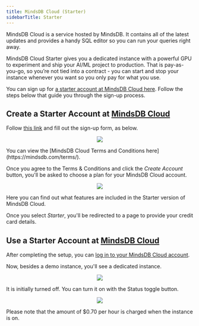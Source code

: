```yaml
---
title: MindsDB Cloud (Starter)
sidebarTitle: Starter
---
```


MindsDB Cloud is a service hosted by MindsDB. It contains all of the latest updates and provides a handy SQL editor so you can run your queries right away.

MindsDB Cloud Starter gives you a dedicated instance with a powerful GPU to experiment and ship your AI/ML project to production. That is pay-as-you-go, so you’re not tied into a contract - you can start and stop your instance whenever you want so you only pay for what you use.

You can sign up for [a starter account at MindsDB Cloud here](https://cloud.mindsdb.com/register). Follow the steps below that guide you through the sign-up process.

## Create a Starter Account at [MindsDB Cloud](https://cloud.mindsdb.com/register)

Follow [this link](https://cloud.mindsdb.com/register) and fill out the sign-up form, as below.

<p align="center">
  <img src="/assets/cloud/cloud-signup-filledout.png" />
</p>

<Tip>
You can view the [MindsDB Cloud Terms and Conditions here](https://mindsdb.com/terms/).
</Tip>

Once you agree to the Terms & Conditions and click the _Create Account_ button, you'll be asked to choose a plan for your MindsDB Cloud account.

<p align="center">
  <img src="/assets/cloud/plan_table.png" />
</p>

Here you can find out what features are included in the Starter version of MindsDB Cloud.

Once you select _Starter_, you'll be redirected to a page to provide your credit card details.

## Use a Starter Account at [MindsDB Cloud](https://cloud.mindsdb.com/register)

After completing the setup, you can [log in to your MindsDB Cloud account](https://cloud.mindsdb.com/login).

Now, besides a demo instance, you'll see a dedicated instance.

<p align="center">
  <img src="/assets/cloud/dedicated_instance_off.png" />
</p>

It is initially turned off. You can turn it on with the Status toggle button.

<p align="center">
  <img src="/assets/cloud/dedicated_instance_on.png" />
</p>

<Note>
Please note that the amount of $0.70 per hour is charged when the instance is on.
</Note>
